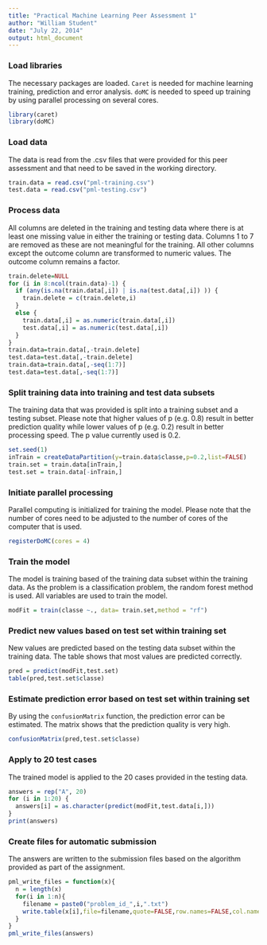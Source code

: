 ```yaml
---
title: "Practical Machine Learning Peer Assessment 1"
author: "William Student"
date: "July 22, 2014"
output: html_document
---
```



### Load libraries
The necessary packages are loaded. `Caret` is needed for machine learning training, prediction and error analysis. `doMC` is needed to speed up training by using parallel processing on several cores.
```r
library(caret)
library(doMC)
```

### Load data
The data is read from the .csv files that were provided for this peer assessment and that need to be saved in the working directory.
```r
train.data = read.csv("pml-training.csv")
test.data = read.csv("pml-testing.csv")
```

### Process data
All columns are deleted in the training and testing data where there is at least one missing value in either the training or testing data. Columns 1 to 7 are removed as these are not meaningful for the training. All other columns except the outcome column are transformed to numeric values. The outcome column remains a factor.

```r
train.delete=NULL
for (i in 8:ncol(train.data)-1) {
  if (any(is.na(train.data[,i]) | is.na(test.data[,i]) )) {
    train.delete = c(train.delete,i)
  }
  else {
    train.data[,i] = as.numeric(train.data[,i])
    test.data[,i] = as.numeric(test.data[,i])  
  }
}
train.data=train.data[,-train.delete]
test.data=test.data[,-train.delete]
train.data=train.data[,-seq(1:7)]
test.data=test.data[,-seq(1:7)]
```

### Split training data into training and test data subsets
The training data that was provided is split into a training subset and a testing subset. Please note that higher values of p (e.g. 0.8) result in better prediction quality while lower values of p (e.g. 0.2) result in better processing speed. The p value currently used is 0.2.

```r
set.seed(1)
inTrain = createDataPartition(y=train.data$classe,p=0.2,list=FALSE)
train.set = train.data[inTrain,]
test.set = train.data[-inTrain,]
```

### Initiate parallel processing
Parallel computing is initialized for training the model. Please note that the number of cores need to be adjusted to the number of cores of the computer that is used.
```r
registerDoMC(cores = 4)
```

### Train the model
The model is training based of the training data subset within the training data. As the problem is a classification problem, the random forest method is used. All variables are used to train the model.
```r
modFit = train(classe ~., data= train.set,method = "rf")
```

### Predict new values based on test set within training set
New values are predicted based on the testing data subset within the training data. The table shows that most values are predicted correctly.
```r
pred = predict(modFit,test.set)
table(pred,test.set$classe)
```

### Estimate prediction error based on test set within training set
By using the `confusionMatrix` function, the prediction error can be estimated. The matrix shows that the prediction quality is very high.

```r
confusionMatrix(pred,test.set$classe)
```

### Apply to 20 test cases
The trained model is applied to the 20 cases provided in the testing data.
```r
answers = rep("A", 20)
for (i in 1:20) {
  answers[i] = as.character(predict(modFit,test.data[i,]))
}
print(answers)
```

### Create files for automatic submission
The answers are written to the submission files based on the algorithm provided as part of the assignment.
```r
pml_write_files = function(x){
  n = length(x)
  for(i in 1:n){
    filename = paste0("problem_id_",i,".txt")
    write.table(x[i],file=filename,quote=FALSE,row.names=FALSE,col.names=FALSE)
  }
}
pml_write_files(answers)
```
